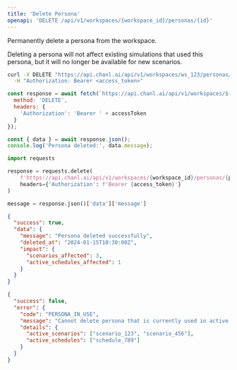 ```yaml
---
title: 'Delete Persona'
openapi: 'DELETE /api/v1/workspaces/{workspace_id}/personas/{id}'
---
```


Permanently delete a persona from the workspace.

<Warning>
Deleting a persona will not affect existing simulations that used this persona, but it will no longer be available for new scenarios.
</Warning>

<RequestExample>

```bash cURL
curl -X DELETE "https://api.chanl.ai/api/v1/workspaces/ws_123/personas/persona_456" \
  -H "Authorization: Bearer <access_token>"
```

```javascript JavaScript
const response = await fetch(`https://api.chanl.ai/api/v1/workspaces/${workspaceId}/personas/${personaId}`, {
  method: 'DELETE',
  headers: {
    'Authorization': 'Bearer ' + accessToken
  }
});

const { data } = await response.json();
console.log('Persona deleted:', data.message);
```

```python Python
import requests

response = requests.delete(
    f'https://api.chanl.ai/api/v1/workspaces/{workspace_id}/personas/{persona_id}',
    headers={'Authorization': f'Bearer {access_token}'}
)

message = response.json()['data']['message']
```

</RequestExample>

<ResponseExample>

```json Success Response
{
  "success": true,
  "data": {
    "message": "Persona deleted successfully",
    "deleted_at": "2024-01-15T10:30:00Z",
    "impact": {
      "scenarios_affected": 3,
      "active_schedules_affected": 1
    }
  }
}
```

```json Error Response
{
  "success": false,
  "error": {
    "code": "PERSONA_IN_USE",
    "message": "Cannot delete persona that is currently used in active scenarios",
    "details": {
      "active_scenarios": ["scenario_123", "scenario_456"],
      "active_schedules": ["schedule_789"]
    }
  }
}
```

</ResponseExample>